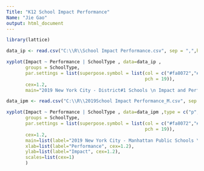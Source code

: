 ---
Title: "K12 School Impact Performance"
Name: "Jie Gao"
output: html_document
---

```{r}
library(lattice)
```



```{r}
data_ip <- read.csv("C:\\R\\School Impact Performance.csv", sep = ",",header = TRUE)
```


```{r,fig.width=8,fig.height=5}
xyplot(Impact ~ Performance | SchoolType , data=data_ip , 
       groups = SchoolType,
       par.settings = list(superpose.symbol = list(col = c("#fa8072","#7a90e0","#40e0d0","#ffc380"),
                                                   pch = 19)),
       cex=1.2,
       main="2019 New York City - District#1 Schools \n Impact and Performance")
```


```{r}
data_ipm <- read.csv("C:\\R\\2019School Impact Performance_M.csv", sep = ",",header = TRUE)
```


```{r,fig.width=10,fig.height=10}
xyplot(Impact ~ Performance | SchoolType , data=data_ipm ,type = c("p", "r") ,
       groups = SchoolType,
       par.settings = list(superpose.symbol = list(col = c("#fa8072","#7a90e0","#40e0d0","#ffc380"),
                                                   pch = 19)),
       cex=1.2,
       main=list(label="2019 New York City - Manhattan Public Schools \n Impact and Performance",cex=1.5),
       xlab=list(label="Performance", cex=1.2),
       ylab=list(label="Impact", cex=1.2),
       scales=list(cex=1)
       )
```






